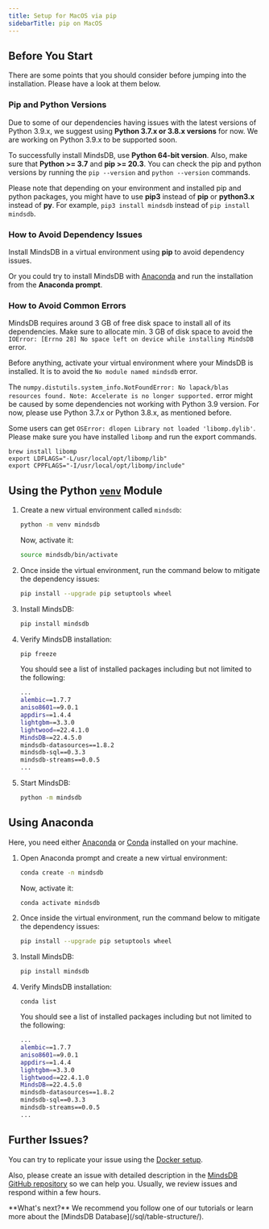 ```yaml
---
title: Setup for MacOS via pip
sidebarTitle: pip on MacOS
---
```


## Before You Start

There are some points that you should consider before jumping into the
installation. Please have a look at them below.

### Pip and Python Versions

Due to some of our dependencies having issues with the latest versions of Python
3.9.x, we suggest using **Python 3.7.x or 3.8.x versions** for now. We are
working on Python 3.9.x to be supported soon.

To successfully install MindsDB, use **Python 64-bit version**. Also, make sure
that **Python >= 3.7** and **pip >= 20.3**. You can check the pip and python
versions by running the `pip --version` and
`python --version` commands.

Please note that depending on your environment and installed pip and python
packages, you might have to use **pip3** instead of **pip** or **python3.x**
instead of **py**. For example, `pip3 install mindsdb` instead of
`pip install mindsdb`.

### How to Avoid Dependency Issues

Install MindsDB in a virtual environment using **pip** to avoid dependency
issues.

Or you could try to install MindsDB with
[Anaconda](https://www.anaconda.com/products/individual) and run the
installation from the **Anaconda prompt**.

### How to Avoid Common Errors

MindsDB requires around 3 GB of free disk space to install all of its
dependencies. Make sure to allocate min. 3 GB of disk space to avoid the
`IOError: [Errno 28] No space left on device while installing MindsDB` error.

Before anything, activate your virtual environment where your MindsDB is
installed. It is to avoid the `No module named mindsdb` error.

The
`numpy.distutils.system_info.NotFoundError: No lapack/blas resources found. Note: Accelerate is no longer supported.`
error might be caused by some dependencies not working with Python 3.9 version.
For now, please use Python 3.7.x or Python 3.8.x, as mentioned before.

Some users can get `OSError: dlopen Library not loaded 'libomp.dylib'`. Please make sure you have installed `libomp` and run the export commands.

```
brew install libomp
export LDFLAGS="-L/usr/local/opt/libomp/lib"
export CPPFLAGS="-I/usr/local/opt/libomp/include"
```

## Using the Python [`venv`](https://docs.python.org/3/library/venv.html) Module

1. Create a new virtual environment called `mindsdb`:

   ```bash
   python -m venv mindsdb
   ```

   Now, activate it:

   ```bash
   source mindsdb/bin/activate
   ```

2. Once inside the virtual environment, run the command below to mitigate the
   dependency issues:

   ```bash
   pip install --upgrade pip setuptools wheel
   ```

3. Install MindsDB:

   ```bash
   pip install mindsdb
   ```

4. Verify MindsDB installation:

   ```bash
   pip freeze
   ```

   You should see a list of installed packages including but not limited to the
   following:

   ```bash
   ...
   alembic==1.7.7
   aniso8601==9.0.1
   appdirs==1.4.4
   lightgbm==3.3.0
   lightwood==22.4.1.0
   MindsDB==22.4.5.0
   mindsdb-datasources==1.8.2
   mindsdb-sql==0.3.3
   mindsdb-streams==0.0.5
   ...
   ```

5. Start MindsDB:

    ```bash
    python -m mindsdb
    ```


## Using Anaconda

Here, you need either [Anaconda](https://www.anaconda.com/products/individual)
or [Conda](https://conda.io/projects/conda/en/latest/index.html) installed on
your machine.

1. Open Anaconda prompt and create a new virtual environment:

   ```bash
   conda create -n mindsdb
   ```

   Now, activate it:

   ```bash
   conda activate mindsdb
   ```

2. Once inside the virtual environment, run the command below to mitigate the
   dependency issues:

   ```bash
   pip install --upgrade pip setuptools wheel
   ```

3. Install MindsDB:

   ```bash
   pip install mindsdb
   ```

4. Verify MindsDB installation:

   ```bach
   conda list
   ```

   You should see a list of installed packages including but not limited to the
   following:

   ```bash
   ...
   alembic==1.7.7
   aniso8601==9.0.1
   appdirs==1.4.4
   lightgbm==3.3.0
   lightwood==22.4.1.0
   MindsDB==22.4.5.0
   mindsdb-datasources==1.8.2
   mindsdb-sql==0.3.3
   mindsdb-streams==0.0.5
   ...
   ```

## Further Issues?

You can try to replicate your issue using the
[Docker setup](/setup/self-hosted/docker/).

Also, please create an issue with detailed description in the
[MindsDB GitHub repository](https://github.com/mindsdb/mindsdb/issues) so we can
help you. Usually, we review issues and respond within a few hours.

<Tip>
**What's next?** We recommend you follow one of our tutorials or learn more about the
[MindsDB Database](/sql/table-structure/).

</Tip>
